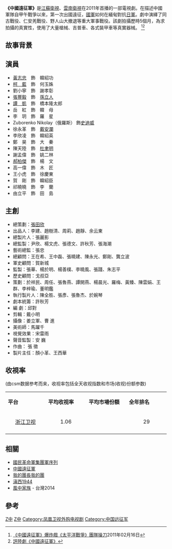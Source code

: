 {{電視節目信息框
| 名稱 =中國遠征軍
| 原名 =
| 圖片 =
| 圖說 =
| 分類 = [[戰爭劇|戰爭劇]]
| 原創者 =
| 編劇 = 邱對
| 導演 = 董亞春、楊軍
| 演出=[[黃志忠|黃志忠]]、[[柯藍|柯藍]]、[[劉小寧|劉小寧]]、[[張豐毅|張豐毅]]
| 配音 =
| 旁白 =
| 主題曲 =《守望》
| 片尾曲 =
| 作曲 =
| 國家 = 中國大陸
| 語言 = [[國語|國語]]
| 季數 =
| 集數 = 45集(DVD版),56集(TV版)
| 每集列表 =
| 製片人 = 張麗影
| 執行製片 =
| 製作公司 =[[华谊兄弟|华谊兄弟]]
| 拍攝地 = 雲南
| 攝像 =
| 每集長 =45分鐘(DVD版),60分鐘(TV版)
| 頻道 =
| 電視網 =[[江蘇衛視|江蘇衛視]]、[[雲南衛視|雲南衛視]]
| 視頻制式 =
| 音頻制式 =
| 開始 =2011年2月22日
| 結束 =
| 先於 =
| 後於 =
| 相關劇集 =
| 官方網站 =
}}
{{NoteTA|G1=Show}}
'''《中國遠征軍》'''是[[江蘇衛視|江蘇衛視]]、[[雲南衛視|雲南衛視]]在2011年首播的一部電視劇。在描述中國軍隊自甲午戰爭以來，第一次出國遠征，[[國民革命軍|國軍]]如何在緬甸對抗[[日軍|日軍]]。劇中演繹了同古戰役、仁安羌戰役、野人山大撤退等重大軍事戰役。該劇拍攝歷時5個月，為求拍攝的真實性，使用了大量槍械、吉普車、各式裝甲車等真實器械。 <ref>[http://ent.sina.com.cn/v/m/2011-02-16/07003231025.shtml 《中國遠征軍》爆炸戲《太平洋戰爭》團隊操刀]2011年02月16日</ref><ref>[http://dannyqao.blog.163.com/blog/static/119188342201121414430455/    評陸劇《中國遠征軍》]</ref>

== 故事背景 ==
{{main|中國遠征軍}}

== 演員 ==
* [[黃志忠|黃志忠]]　飾　韓紹功
* [[柯藍|柯　藍]]　飾　何玉姝
* 劉小寧　飾　謝孝彰
* [[張豐毅|張豐毅]]　飾　[[孫立人|孫立人]]
* [[譚凱|譚　凱]]　飾　橋本隆太郎
* 岳　紅　飾　韓　母
* 李　玥　飾　羅　星
* Zuborenko Nikolay（俄羅斯） 飾[[史迪威|史迪威]]
* 徐永革　飾　[[戴安瀾|戴安瀾]]
* 李欣凌　飾　韓紹英
* 鄭　昊　飾　大　秦
* 陳天陸　飾　[[杜聿明|杜聿明]]
* 謝孟偉　飾　姚二林
* [[郝柏傑|郝柏傑]]　飾　楊　文
* 高一偉　飾　木　匠
* 王小虎　飾　徐慶東
* 賀　剛　飾　韓紹臣
* 祁曉曉　飾　李　蘭
* 由立平　飾　田　島

== 主創 ==
* 總策劃：[[張田欣|張田欣]]
* 出品人：李建、趙樹清、周莉、趙靜、余云東
* 總製片人：張麗影
* 總監製：尹欣、楊文虎、張德文、許秋芳、張海潮
* 藝術總監：張忠
* 總顧問：王在希、王中磊、張曉建、陳永光、鄭剛、龔立波
* 軍史顧問：賀新城
* 監製：張華、楊於明、楊善樸、李曉風、張踐、朱志平
* 歷史顧問：戈叔亞
* 策劃：於祥民、周任、張魯燕、譚開燕、楊晨光、羅梅、黃臻、陳雲娟、王群、李梓瑜、董明鑑
* 執行製片人：陳全胜、張彥、張魯杰、於婉琴
* 劇本統籌：許秋芳
* 編 劇：邱對
* 剪輯：戴小明
* 攝像：姜立軍、曹 進
* 美術師：馬躍千
* 視覺效果：宋雷雨
* 聲音監製：安 巍
* 作曲： 張 徵
* 製片主任：顏小革、王西華

== 收視率 ==
(由csm数据参考而来，收视率包括全天收视指数和市场(收视)份额参数)
{|class="wikitable" width="40%"
|- style="background:cornflowerblue; color:white" align=center
|style="width:10%"|'''平台'''||style="width:10%"|'''平均收视率'''||style="width:10%"|'''平均市場份額'''||style="width:10%"|'''全年排名'''
|-
|align=center|[[浙江卫视|浙江卫视]]||align=center|	1.06	||align=center| 	 ||align=center|29
|- 
|}

==相關==
*[[國民革命軍集團軍序列|國民革命軍集團軍序列]]
*[[中國遠征軍|中國遠征軍]]
*[[我的團長我的團|我的團長我的團]]
*[[滇西1944|滇西1944]]
*[[風中家族|風中家族]] - 台灣2014

== 參考 ==
<references/>

{{電視節目的變遷
|電視台={{flagicon|Canada}} [[城市电视|城市电视]]
|播放檔次=周一至周五14:00及20:30
|節目名稱=中国远征军<br />（2013.06.04-2013.08.05）
|上一節目=[[大时代_(中国大陆电视剧)|大时代]]<br />（2013.04.18 - 2013.06.03）
|下一節目=待定
}}
{{江苏卫视电视剧}}
{{江西卫视电视剧}}
{{央视八套电视剧}}
{{2011年中国省级卫视电视剧收视率排名}}

[[Category:2011年中國電視劇集|Z中]]
[[Category:抗日戰爭題材電視劇|Z中]]
[[Category:凤凰卫视外购电视剧|Category:凤凰卫视外购电视剧]]
[[Category:中国远征军|Category:中国远征军]]